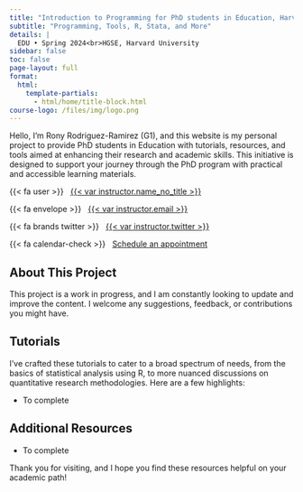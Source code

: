```yaml
---
title: "Introduction to Programming for PhD students in Education, Harvard University"
subtitle: "Programming, Tools, R, Stata, and More"
details: |
  EDU • Spring 2024<br>HGSE, Harvard University
sidebar: false
toc: false
page-layout: full
format:
  html:
    template-partials:
      - html/home/title-block.html
course-logo: /files/img/logo.png
---
```


::: {.home}

Hello, I'm Rony Rodriguez-Ramirez (G1), and this website is my personal project to provide PhD students in Education with tutorials, resources, and tools aimed at enhancing their research and academic skills. This initiative is designed to support your journey through the PhD program with practical and accessible learning materials.

{{< fa user >}} &nbsp; [{{< var instructor.name_no_title >}}]({{< var instructor.url >}})

{{< fa envelope >}} &nbsp; <a href="mailto:{{< var instructor.email >}}">{{< var instructor.email >}}</a>

{{< fa brands twitter >}} &nbsp; [{{< var instructor.twitter >}}](https://www.twitter.com/{{< var instructor.twitter >}})

{{< fa calendar-check >}} &nbsp; [Schedule an appointment]({{< var instructor.appointment_url >}})

## About This Project

This project is a work in progress, and I am constantly looking to update and improve the content. I welcome any suggestions, feedback, or contributions you might have.

## Tutorials

I've crafted these tutorials to cater to a broad spectrum of needs, from the basics of statistical analysis using R, to more nuanced discussions on quantitative research methodologies. Here are a few highlights:

- To complete

## Additional Resources

- To complete

Thank you for visiting, and I hope you find these resources helpful on your academic path!
:::

